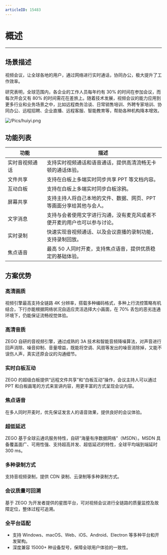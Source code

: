 ```yaml
---
articleID: 15483
---
```

<style>
table th:nth-of-type(1) {width: 25%;}

table {width: 100%;}
</style>



# 概述
---

## 场景描述

视频会议，让全球各地的用户，通过网络进行实时通话，协同办公，极大提升了工作效率。

研究表明，全球范围内，各企业的工作人员每年约有 30% 的时间在参加会议，而每次开会又有 80% 的时间需花在差旅上。随着技术发展，视频会议的能力应用到更多行业和业务场景之中，比如远程商务洽谈、日常销售培训、外聘专家培训、协同办公、远程招聘、企业直播、远程客服、智能教育等，帮助各种机构降本增效。

![/Pics/huiyi.png](http://doc.oa.zego.im/Pics/huiyi.png)


## 功能列表

| 功能 | 描述 |
| --- | ---- |
|实时音视频通话|支持实时视频通话和语音通话，提供高清流畅无卡顿的通话体验。|
|文件共享|支持在白板上多端实时同步共享 PPT 等文档内容。|
|互动白板|支持在白板上多端实时同步白板涂鸦。|
|屏幕共享|支持主持人将自己本地的文件、数据、网页、PPT 等画面分享给其他与会人。|
|文字消息|支持与会者使用文字进行沟通，没有麦克风或者不便开麦的用户也可以参与讨论。|
|实时录制|快速实现音视频通话、以及会议直播的录制功能，支持录制回放。|
|焦点语音|最高 50 人同时开麦，支持焦点语音，提供优质稳定的基础体验。|


## 方案优势

### 高清画质

视频引擎最高支持全链路 4K 分辨率，搭载多种编码格式，多种上行流控策略有机结合，下行亦能根据网络状况自适应灵活选择大小画面，在 70% 丢包的恶劣连通环境下，仍能保证流畅视觉体验。

### 高清音质

ZEGO 自研的音视频引擎，通过成熟的 3A 技术和智能音频降噪算法，对声音进行回声消除、噪音抑制、音量增益，既能将空调、风扇等发出的噪音消除掉，又能不误伤人声，真实还原会议的沟通细节。

### 实时白板互动

ZEGO 的超级白板提供“远程文件共享”和“白板互动”操作，会议主持人可以通过 PPT 和白板画笔的方式来宣讲内容，用更丰富的方式呈现会议内容。

### 焦点语音

在多人同时开麦时，优先保证发言人的语音效果，提供良好的会议体验。

### 超低延迟

ZEGO 基于全球云通讯服务特性，自研“海量有序数据网络”（MSDN）。MSDN 具备覆盖面广、可用性强、支持超高并发、超低延迟的特性，全球平均端到端延时 300 ms。

### 多种录制方式

支持音视频录制，提供 CDN 录制、云录制等多种录制方式。

### 会议质量可回溯

基于 ZEGO 为开发者提供的星图平台，可对视频会议进行全链路的质量监控及故障定位，整体过程可追溯。

### 全平台适配

- 支持 Windows、macOS、Web、iOS、Android、Electron 等多种平台和开发架构。
- 深度兼容 15000+ 种设备型号，保障全球用户体验的一致性。
